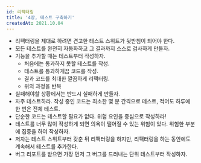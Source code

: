 ```yaml
---
id: 리팩터링
title: '4장, 테스트 구축하기'
createdAt: 2021.10.04
---
```


- 리팩터링을 제대로 하려면 견고한 테스트 스위트가 뒷받침이 되어야 한다.
- 모든 테스트를 완전히 자동화하고 그 결과까지 스스로 검사하게 만들자.
- 기능을 추가할 때는 테스트부터 작성하자.
  - 처음에는 통과하지 못할 테스트를 작성.
  - 테스트를 통과하게끔 코드를 작성.
  - 결과 코드를 최대한 깔끔하게 리팩터링.
  - 위의 과정을 반복
- 실패해야할 상황에서는 반드시 실패하게 만들자.
- 자주 테스트하라. 작성 중인 코드는 최소한 몇 분 간격으로 테스트, 적어도 하루에 한 번은 전체 테스트.
- 단순한 코드는 테스트할 필요가 없다. 위험 요인을 중심으로 작성하라!
- 테스트를 너무 많이 작성하게 되면 의욕이 떨어질 수 있는 위험이 있다. 위험한 부분에 집중을 하여 작성하자.
- 저자는 테스트 스위트부터 갖춘 뒤 리팩터링을 하지만, 리팩터링을 하는 동안에도 계속해서 테스트를 추가한다.
- 버그 리포트를 받으면 가장 먼저 그 버그를 드러내는 단위 테스트부터 작성하자.
